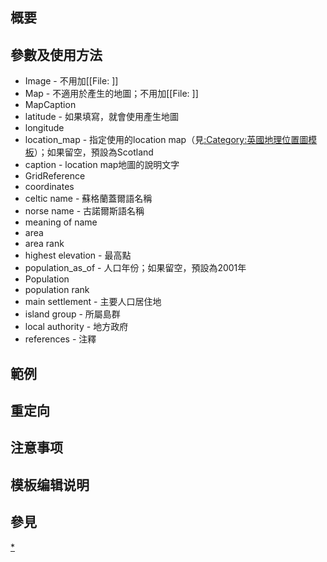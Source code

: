 <includeonly><!-- 在這裡加入模板的保護標識 --></includeonly><noinclude>{{Documentation subpage}}</noinclude>
<!-- 在本行下編輯模板說明 -->
== 概要 ==

== 參數及使用方法 ==
*Image - 不用加<nowiki>[[File: ]]</nowiki>
*Map - 不適用於{{Tl|Location map}}產生的地圖；不用加<nowiki>[[File: ]]</nowiki>
*MapCaption
*latitude - 如果填寫，就會使用{{Tl|Location map}}產生地圖
*longitude
*location_map - 指定使用的location map（見[[:Category:英國地理位置圖模板]]）；如果留空，預設為Scotland
*caption - location map地圖的說明文字
*GridReference
*coordinates
*celtic name - 蘇格蘭蓋爾語名稱
*norse name - 古諾爾斯語名稱
*meaning of name
*area
*area rank
*highest elevation - 最高點
*population_as_of - 人口年份；如果留空，預設為2001年
*Population
*population rank
*main settlement - 主要人口居住地
*island group - 所屬島群
*local authority - 地方政府
*references - 注釋

== 範例 ==

== 重定向 ==

== 注意事项 ==

== 模板编辑说明 ==

== 參見 ==

<includeonly>
<!-- 本行下加入模板的分類，跨維基連結加入Wikidata（參見[[Wikipedia:Wikidata]]） -->
[[Category:苏格兰岛屿|*]]

</includeonly>